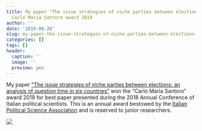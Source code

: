 ```yaml
---
title: My paper "The issue strategies of niche parties between elections" won the
  Carlo Maria Santoro award 2019
author: ''
date: '2019-09-20'
slug: my-paper-the-issue-strategies-of-niche-parties-between-elections-won-the-carlo-maria-santoro-award-2019
categories: []
tags: []
header:
  caption: ''
  image: ''
  preview: yes
---
```


My paper ["The issue strategies of niche parties between elections: an analysis of question time in six countries"](https://enricoborghetto.netlify.com/working_paper/hamburg_niche_2018.pdf) won the "Carlo Maria Santoro" award 2019 for best paper presented during the 2018 Annual Conference of Italian political scientists. This is an annual award bestowed by the [Italian Political Science Association](https://www.sisp.it/i-premi-sisp) and is reserved to junior researchers.   

![](/post/sisp.png)